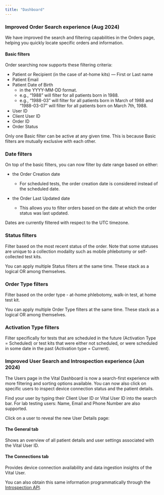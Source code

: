 ```yaml
---
title: "Dashboard"
---
```


### Improved Order Search experience (Aug 2024)

We have improved the search and filtering capabilities in the Orders page, helping you quickly locate specific orders and information.

<Accordion icon="magnifying-glass" iconType="duotone" title="Details" defaultOpen>

#### Basic filters

Order searching now supports these filtering criteria: 

- Patient or Recipient (in the case of at-home kits) — First or Last name
- Patient Email
- Patient Date of Birth
    - in the YYYY-MM-DD format.
    - e.g., “1988” will filter for all patients born in 1988.
    - e.g., “1988-03” will filter for all patients born in March of 1988 and “1988-03-07” will filter for all patients born on March 7th, 1988.
- User ID
- Client User ID
- Order ID
- Order Status

<Info>
Only one Basic filter can be active at any given time. This is because Basic filters are
mutually exclusive with each other.
</Info>

### Date filters

On top of the basic filters, you can now filter by date range based on either:

- the Order Creation date 
    - For scheduled tests, the order creation date is considered instead of the scheduled date.

- the Order Last Updated date
    - This allows you to filter orders based on the date at which the order status was last updated.

Dates are currently filtered with respect to the UTC timezone.

### Status filters

Filter based on the most recent status of the order. Note that some statuses are unique to a collection modality such as mobile phlebotomy or self-collected test kits.
    
<Info>
You can apply multiple Status filters at the same time. These stack as a logical OR among themselves.
</Info>

### Order Type filters

Filter based on the order type - at-home phlebotomy, walk-in test, at home test kit.

<Info>
You can apply multiple Order Type filters at the same time. These stack as a logical OR among themselves.
</Info>

### Activation Type filters

Filter specifically for tests that are scheduled in the future (Activation Type = Scheduled) or test kits that were either not scheduled, or were scheduled in some date in the past (Activation type = Current).

</Accordion>


### Improved User Search and Introspection experience (Jun 2024)

The Users page in the Vital Dashboard is now a search-first experience with more filtering and sorting options
available. You can now also click on specific users to inspect device connection status and the patient details.

<Accordion icon="magnifying-glass" iconType="duotone" title="Details" defaultOpen>

Find your user by typing their Client User ID or Vital User ID into the search bar. For lab testing users: Name, Email and Phone Number are also supported.

Click on a user to reveal the new User Details page:


#### The General tab

Shows an overview of all patient details and user settings associated with the Vital User ID.

#### The Connections tab

Provides device connection availability and data ingestion insights of the Vital User.

You can also obtain this same information programmatically through the [Introspection API](/api-reference/introspection/user-resources).

</Accordion>

